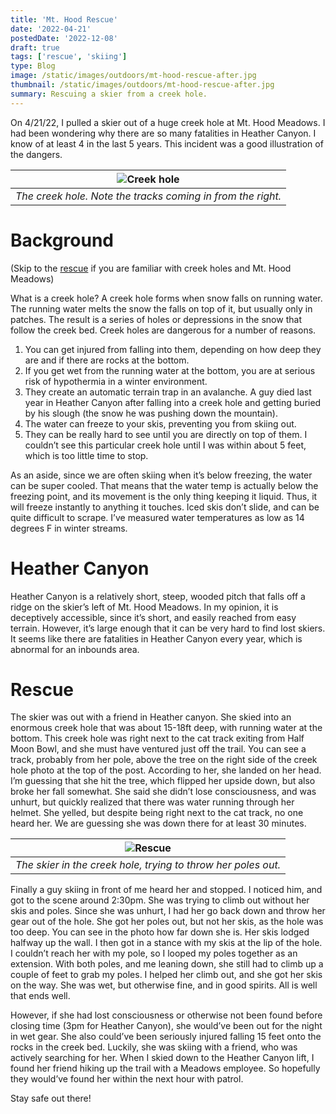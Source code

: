 ```yaml
---
title: 'Mt. Hood Rescue'
date: '2022-04-21'
postedDate: '2022-12-08'
draft: true
tags: ['rescue', 'skiing']
type: Blog
image: /static/images/outdoors/mt-hood-rescue-after.jpg
thumbnail: /static/images/outdoors/mt-hood-rescue-after.jpg
summary: Rescuing a skier from a creek hole.
---
```


On 4/21/22, I pulled a skier out of a huge creek hole at Mt. Hood Meadows. I had been wondering why there are so many fatalities in Heather Canyon. I know of at least 4 in the last 5 years. This incident was a good illustration of the dangers.

|![Creek hole](/static/images/outdoors/mt-hood-rescue-after.jpg)|
|:--:|
| *The creek hole. Note the tracks coming in from the right.*|

# Background
(Skip to the [rescue](#rescue) if you are familiar with creek holes and Mt. Hood Meadows)

What is a creek hole? A creek hole forms when snow falls on running water. The running water melts the snow the falls on top of it, but usually only in patches. The result is a series of holes or depressions in the snow that follow the creek bed. Creek holes are dangerous for a number of reasons.

1. You can get injured from falling into them, depending on how deep they are and if there are rocks at the bottom.
2. If you get wet from the running water at the bottom, you are at serious risk of hypothermia in a winter environment.
3. They create an automatic terrain trap in an avalanche. A guy died last year in Heather Canyon after falling into a creek hole and getting buried by his slough (the snow he was pushing down the mountain).
4. The water can freeze to your skis, preventing you from skiing out.
5. They can be really hard to see until you are directly on top of them. I couldn’t see this particular creek hole until I was within about 5 feet, which is too little time to stop.

As an aside, since we are often skiing when it’s below freezing, the water can be super cooled. That means that the water temp is actually below the freezing point, and its movement is the only thing keeping it liquid. Thus, it will freeze instantly to anything it touches. Iced skis don’t slide, and can be quite difficult to scrape. I’ve measured water temperatures as low as 14 degrees F in winter streams.

# Heather Canyon

Heather Canyon is a relatively short, steep, wooded pitch that falls off a ridge on the skier’s left of Mt. Hood Meadows. In my opinion, it is deceptively accessible, since it’s short, and easily reached from easy terrain. However, it’s large enough that it can be very hard to find lost skiers. It seems like there are fatalities in Heather Canyon every year, which is abnormal for an inbounds area.

# Rescue

The skier was out with a friend in Heather canyon. She skied into an enormous creek hole that was about 15-18ft deep, with running water at the bottom. This creek hole was right next to the cat track exiting from Half Moon Bowl, and she must have ventured just off the trail. You can see a track, probably from her pole, above the tree on the right side of the creek hole photo at the top of the post. According to her, she landed on her head. I’m guessing that she hit the tree, which flipped her upside down, but also broke her fall somewhat. She said she didn’t lose consciousness, and was unhurt, but quickly realized that there was water running through her helmet. She yelled, but despite being right next to the cat track, no one heard her. We are guessing she was down there for at least 30 minutes.

|![Rescue](/static/images/outdoors/mt-hood-rescue.jpg)|
|:--:|
| *The skier in the creek hole, trying to throw her poles out.* |

Finally a guy skiing in front of me heard her and stopped. I noticed him, and got to the scene around 2:30pm. She was trying to climb out without her skis and poles. Since she was unhurt, I had her go back down and throw her gear out of the hole. She got her poles out, but not her skis, as the hole was too deep. You can see in the photo how far down she is. Her skis lodged halfway up the wall. I then got in a stance with my skis at the lip of the hole. I couldn’t reach her with my pole, so I looped my poles together as an extension. With both poles, and me leaning down, she still had to climb up a couple of feet to grab my poles. I helped her climb out, and she got her skis on the way. She was wet, but otherwise fine, and in good spirits. All is well that ends well.

However, if she had lost consciousness or otherwise not been found before closing time (3pm for Heather Canyon), she would’ve been out for the night in wet gear. She also could’ve been seriously injured falling 15 feet onto the rocks in the creek bed. Luckily, she was skiing with a friend, who was actively searching for her. When I skied down to the Heather Canyon lift, I found her friend hiking up the trail with a Meadows employee. So hopefully they would’ve found her within the next hour with patrol.

Stay safe out there!